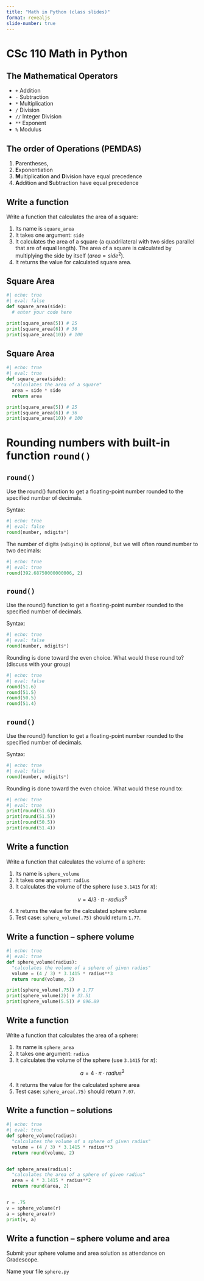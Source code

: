 ```yaml
---
title: "Math in Python (class slides)"
format: revealjs
slide-number: true
---
```


# CSc 110 Math in Python

## The Mathematical Operators

-   `+` Addition
-   `-` Subtraction
-   `*` Multiplication
-   `/` Division
-   `//` Integer Division
-   `**` Exponent
-   `%` Modulus

## The order of Operations (PEMDAS)

1.  **P**arentheses,
2.  **E**xponentiation
3.  **M**ultiplication and **D**ivision have equal precedence
4.  **A**ddition and **S**ubtraction have equal precedence

## Write a function

Write a function that calculates the area of a square:

1.  Its name is `square_area`
2.  It takes one argument: `side`
3.  It calculates the area of a square (a quadrilateral with two sides parallel that are of equal length). The area of a square is calculated by multiplying the side by itself ($area = side^2$).
4.  It returns the value for calculated square area.

## Square Area

```python
#| echo: true
#| eval: false
def square_area(side):
  # enter your code here

print(square_area(5)) # 25
print(square_area(6)) # 36
print(square_area(10)) # 100

```

## Square Area

```python
#| echo: true
#| eval: true
def square_area(side):
  "calculates the area of a square"
  area = side * side
  return area

print(square_area(5)) # 25
print(square_area(6)) # 36
print(square_area(10)) # 100
```

# Rounding numbers with built-in function `round()`

## `round()`

Use the round() function to get a floating-point number rounded to the specified number of decimals.

Syntax:

```python
#| echo: true
#| eval: false
round(number, ndigits*)
```

The number of digits (`ndigits`) is optional, but we will often round number to two decimals:

```python
#| echo: true
#| eval: true
round(392.68750000000006, 2)
```

## `round()`

Use the round() function to get a floating-point number rounded to the specified number of decimals.

Syntax:

```python
#| echo: true
#| eval: false
round(number, ndigits*)
```

Rounding is done toward the even choice. What would these round to? (discuss with your group)

```python
#| echo: true
#| eval: false
round(51.6)
round(51.5)
round(50.5)
round(51.4)
```

## `round()`

Use the round() function to get a floating-point number rounded to the specified number of decimals.

Syntax:

```python
#| echo: true
#| eval: false
round(number, ndigits*)
```

Rounding is done toward the even choice. What would these round to:

```python
#| echo: true
#| eval: true
print(round(51.6))
print(round(51.5))
print(round(50.5))
print(round(51.4))
```

## Write a function

Write a function that calculates the volume of a sphere:

1.  Its name is `sphere_volume`
2.  It takes one argument: `radius`
3.  It calculates the volume of the sphere (use `3.1415` for $\pi$):

$$
v = {4 / 3} \cdot \pi \cdot radius^3
$$

4.  It returns the value for the calculated sphere volume
5.  Test case: `sphere_volume(.75)` should return `1.77`.

## Write a function -- sphere volume

```python
#| echo: true
#| eval: true
def sphere_volume(radius):
  "calculates the volume of a sphere of given radius"
  volume = (4 / 3) * 3.1415 * radius**3
  return round(volume, 2)

print(sphere_volume(.75)) # 1.77
print(sphere_volume(2)) # 33.51
print(sphere_volume(5.5)) # 696.89
```

## Write a function

Write a function that calculates the area of a sphere:

1.  Its name is `sphere_area`
2.  It takes one argument: `radius`
3.  It calculates the volume of the sphere (use `3.1415` for $\pi$):

$$
a = 4 \cdot \pi \cdot radius^2
$$

4.  It returns the value for the calculated sphere area
5.  Test case: `sphere_area(.75)` should return `7.07`.

## Write a function -- solutions

```python
#| echo: true
#| eval: true
def sphere_volume(radius):
  "calculates the volume of a sphere of given radius"
  volume = (4 / 3) * 3.1415 * radius**3
  return round(volume, 2)


def sphere_area(radius):
  "calculates the area of a sphere of given radius"
  area = 4 * 3.1415 * radius**2
  return round(area, 2)


r = .75
v = sphere_volume(r)
a = sphere_area(r)
print(v, a)
```

## Write a function -- sphere volume and area

Submit your sphere volume and area solution as attendance on Gradescope.

Name your file `sphere.py`

